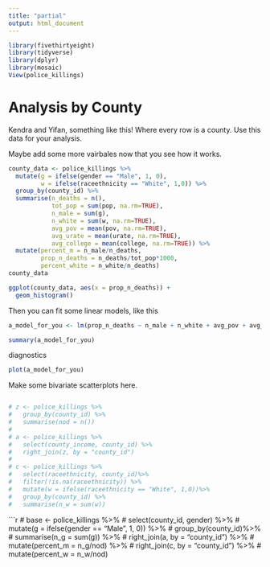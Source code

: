 ```yaml
---
title: "partial"
output: html_document
---
```


```r
library(fivethirtyeight)
library(tidyverse)
library(dplyr)
library(mosaic)
View(police_killings)
```


# Analysis by County
Kendra and Yifan, something like this! Where every row is a county. Use this data for your analysis. 

Maybe add some more vairbales now that you see how it works. 

```r
county_data <- police_killings %>%
  mutate(g = ifelse(gender == "Male", 1, 0),
         w = ifelse(raceethnicity == "White", 1,0)) %>%
  group_by(county_id) %>%
  summarise(n_deaths = n(),
            tot_pop = sum(pop, na.rm=TRUE), 
            n_male = sum(g),
            n_white = sum(w, na.rm=TRUE),
            avg_pov = mean(pov, na.rm=TRUE),
            avg_urate = mean(urate, na.rm=TRUE),
            avg_college = mean(college, na.rm=TRUE)) %>%
  mutate(percent_m = n_male/n_deaths, 
         prop_n_deaths = n_deaths/tot_pop*1000,
         percent_white = n_white/n_deaths)
county_data
```

```r
ggplot(county_data, aes(x = prop_n_deaths)) +
  geom_histogram()
```

Then you can fit some linear models, like this

```r
a_model_for_you <- lm(prop_n_deaths ~ n_male + n_white + avg_pov + avg_urate + avg_college, data = county_data)

summary(a_model_for_you)
```

diagnostics

```r
plot(a_model_for_you)
```

Make some bivariate scatterplots here. 

```r

```



```r
# z <- police_killings %>%
#   group_by(county_id) %>%
#   summarise(nod = n()) 
# 
# a <- police_killings %>%
#   select(county_income, county_id) %>%
#   right_join(z, by = "county_id")
# 
# c <- police_killings %>%
#   select(raceethnicity, county_id)%>%
#   filter(!is.na(raceethnicity)) %>%
#   mutate(w = ifelse(raceethnicity == "White", 1,0))%>%
#   group_by(county_id) %>%
#   summarise(n_w = sum(w))
```

```r
# base <- police_killings %>%
#   select(county_id, gender) %>%
#   mutate(g = ifelse(gender == "Male", 1, 0)) %>%
#   group_by(county_id)%>%
#   summarise(n_g = sum(g)) %>%
#   right_join(a, by = "county_id") %>%
#   mutate(percent_m = n_g/nod) %>%
#   right_join(c, by = "county_id") %>%
#   mutate(percent_w = n_w/nod)

